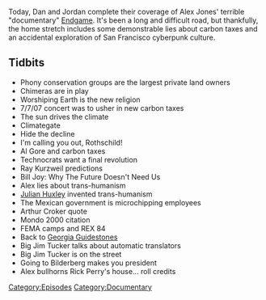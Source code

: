 {{DEFAULTSORT:
    #_EPISODE_0130E:Endgame, Part 5
}}{{Episode
    | title           = Endgame, Part 5
    | caption         = Listen to this episode on [https://knowledgefight.libsyn.com/knowledge-fight-endgame-part-5 Libsyn] [https://open.spotify.com/episode/6E38CVkSSbnFZK8ZAn4zrq Spotify], Read the [[Transcript/130E: Endgame, Part 5|Unofficial Transcript]]
    | episodeNumber   = 130E
    | length          = 01:52:11
    | airDate         = February 23, 2018
    | episodeType     = [[:Category:Documentary|Documentary]]
    | appearance      = [[Michael Kaufman]], [[Big Jim Tucker]], [[David Rothschild]], [[Al Gore]], [[Ray Kurzweil]], [[Bill Joy]], [[Julian Huxley]], [[Arthur Croker]], [[Rick Perry]]
    | previousEpisode = [[130D: Endgame, Part 4]]
    | nextEpisode     = [[131: David Lynch Interview]]
}}

{{Stub}}

Today, Dan and Jordan complete their coverage of Alex Jones' terrible "documentary" [[Endgame]]. It's been a long and difficult road, but thankfully, the home stretch includes some demonstrable lies about carbon taxes and an accidental exploration of San Francisco cyberpunk culture.

==Tidbits==

*Phony conservation groups are the largest private land owners
*Chimeras are in play
*Worshiping Earth is the new religion
*7/7/07 concert was to usher in new carbon taxes
*The sun drives the climate
*Climategate
*Hide the decline
*I'm calling you out, Rothschild!
*Al Gore and carbon taxes
*Technocrats want a final revolution
*Ray Kurzweil predictions
*Bill Joy: Why The Future Doesn't Need Us
*Alex lies about trans-humanism
*[[Julian Huxley]] invented trans-humanism
*The Mexican government is microchipping employees
*Arthur Croker quote
*Mondo 2000 citation
*FEMA camps and REX 84
*Back to [[Georgia Guidestones]]
*Big Jim Tucker talks about automatic translators
*Big Jim Tucker is on the street
*Going to Bilderberg makes you president
*Alex bullhorns Rick Perry's house... roll credits

[[Category:Episodes]]
[[Category:Documentary]]
